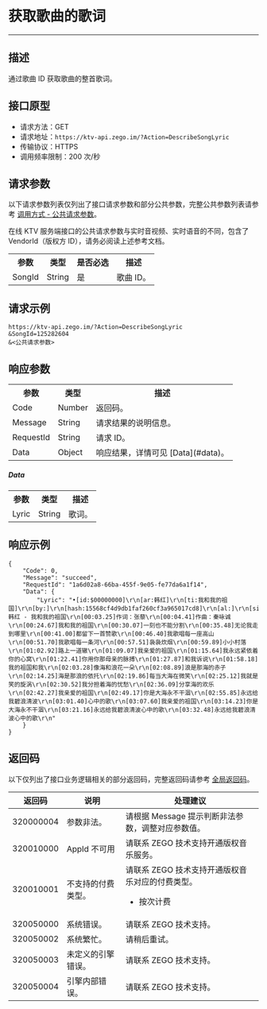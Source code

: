 # 获取歌曲的歌词

- - -

##  描述

通过歌曲 ID 获取歌曲的整首歌词。

##  接口原型

- 请求方法：GET
- 请求地址：`https://ktv-api.zego.im/?Action=DescribeSongLyric`
- 传输协议：HTTPS
- 调用频率限制：200 次/秒



##  请求参数

以下请求参数列表仅列出了接口请求参数和部分公共参数，完整公共参数列表请参考 [调用方式 - 公共请求参数](./Accessing%20Server%20APIs.mdx#公共请求参数)。

<Note title="Note">
在线 KTV 服务端接口的公共请求参数与实时音视频、实时语音的不同，包含了 VendorId（版权方 ID），请务必阅读上述参考文档。
</Note>

<table>
  
  <tbody>
  <tr>
    <th>参数</th>
    <th>类型</th>
    <th>是否必选</th>
    <th>描述</th>
  </tr>
  <tr>
    <td>SongId</td>
    <td>String</td>
    <td>是</td>
    <td>歌曲 ID。</td>
  </tr>
</tbody></table>



##  请求示例

```
https://ktv-api.zego.im/?Action=DescribeSongLyric
&SongId=125282604
&<公共请求参数>
```

##  响应参数


<table>
  
  <tbody><tr>
    <th>参数</th>
    <th>类型</th>
    <th>描述</th>
  </tr>
  <tr>
    <td>Code</td>
    <td>Number</td>
    <td>返回码。</td>
  </tr>
  <tr>
    <td>Message</td>
    <td>String</td>
    <td>请求结果的说明信息。</td>
  </tr>
  <tr>
    <td>RequestId</td>
    <td>String</td>
    <td>请求 ID。</td>
  </tr>
  <tr>
    <td>Data</td>
    <td>Object</td>
    <td>响应结果，详情可见 [Data](#data)。</td>
  </tr>
</tbody></table>

##### Data
<table>
  <tbody><tr>
    <th>参数</th>
    <th>类型</th>
    <th>描述</th>
  </tr>
  <tr>
    <td>Lyric</td>
    <td>String</td>
    <td>歌词。</td>
  </tr>
</tbody></table>


##  响应示例

```
{
    "Code": 0,
    "Message": "succeed",
    "RequestId": "1a6d02a8-66ba-455f-9e05-fe77da6a1f14",
    "Data": {
        "Lyric": "•[id:$00000000]\r\n[ar:韩红]\r\n[ti:我和我的祖国]\r\n[by:]\r\n[hash:15568cf4d9db1faf260cf3a965017cd8]\r\n[al:]\r\n[sign:]\r\n[qq:]\r\n[total:248000]\r\n[offset:0]\r\n[00:00.77]韩红 - 我和我的祖国\r\n[00:03.25]作词：张藜\r\n[00:04.41]作曲：秦咏诚\r\n[00:24.67]我和我的祖国\r\n[00:30.07]一刻也不能分割\r\n[00:35.48]无论我走到哪里\r\n[00:41.00]都留下一首赞歌\r\n[00:46.40]我歌唱每一座高山\r\n[00:51.70]我歌唱每一条河\r\n[00:57.51]袅袅炊烟\r\n[00:59.89]小小村落\r\n[01:02.92]路上一道辙\r\n[01:09.07]我亲爱的祖国\r\n[01:15.64]我永远紧依着你的心窝\r\n[01:22.41]你用你那母亲的脉搏\r\n[01:27.87]和我诉说\r\n[01:58.18]我的祖国和我\r\n[02:03.28]像海和浪花一朵\r\n[02:08.89]浪是那海的赤子\r\n[02:14.25]海是那浪的依托\r\n[02:19.86]每当大海在微笑\r\n[02:25.12]我就是笑的旋涡\r\n[02:30.52]我分担着海的忧愁\r\n[02:36.09]分享海的欢乐\r\n[02:42.27]我亲爱的祖国\r\n[02:49.17]你是大海永不干涸\r\n[02:55.85]永远给我碧浪清波\r\n[03:01.40]心中的歌\r\n[03:07.60]我亲爱的祖国\r\n[03:14.23]你是大海永不干涸\r\n[03:21.16]永远给我碧浪清波心中的歌\r\n[03:32.48]永远给我碧浪清波心中的歌\r\n"
    }
}
```

##  返回码

以下仅列出了接口业务逻辑相关的部分返回码，完整返回码请参考 [全局返回码](./Return%20Code.mdx)。

|返回码|说明|处理建议|
|-|-|-|
| 320000004 | 参数非法。 | 请根据 Message 提示判断非法参数，调整对应参数值。 |
| 320010000 | AppId 不可用 | 请联系 ZEGO 技术支持开通版权音乐服务。 |
| 320010001 | 不支持的付费类型。 | 请联系 ZEGO 技术支持开通版权音乐对应的付费类型。<ul><li>按次计费</li></ul>  |
| 320050000 | 系统错误。 | 请联系 ZEGO 技术支持。|
| 320050002 | 系统繁忙。 | 请稍后重试。|
| 320050003 | 未定义的引擎错误。 | 请联系 ZEGO 技术支持。|
| 320050004 | 引擎内部错误。 | 请联系 ZEGO 技术支持。|
